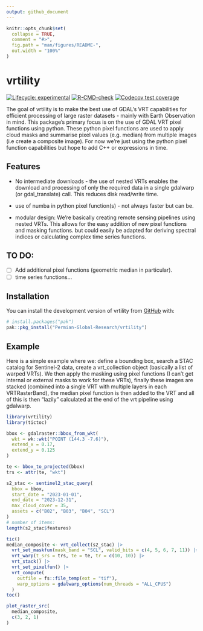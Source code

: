 ```yaml
---
output: github_document
---
```


<!-- README.md is generated from README.Rmd. Please edit that file -->

```r
knitr::opts_chunk$set(
  collapse = TRUE,
  comment = "#>",
  fig.path = "man/figures/README-",
  out.width = "100%"
)
```

# vrtility

<!-- badges: start -->
[![Lifecycle: experimental](https://img.shields.io/badge/lifecycle-experimental-orange.svg)](https://lifecycle.r-lib.org/articles/stages.html#experimental)
[![R-CMD-check](https://github.com/Permian-Global-Research/vrtility/actions/workflows/R-CMD-check.yaml/badge.svg)](https://github.com/Permian-Global-Research/vrtility/actions/workflows/R-CMD-check.yaml)
[![Codecov test coverage](https://codecov.io/gh/Permian-Global-Research/vrtility/branch/main/graph/badge.svg)](https://app.codecov.io/gh/Permian-Global-Research/vrtility?branch=main)
<!-- badges: end -->

The goal of vrtility is to make the best use of GDAL's VRT capabilities for
efficient processing of large raster datasets - mainly with Earth Observation
in mind. This package's primary focus is  on the use of GDAL VRT pixel 
functions using python. These python pixel functions are used to apply 
cloud masks and summarise pixel values (e.g. median) from multiple images 
(i.e create a composite image). For now we're just using the python pixel
function capabilities but hope to add C++ or expressions in time.


## Features

- No intermediate downloads - the use of nested VRTs enables the download
and processing of only the required data in a single gdalwarp (or gdal_translate)
call. This reduces disk read/write time.

- use of numba in python pixel function(s) - not always faster but can be.

- modular design: We're basically creating remote sensing pipelines using 
nested VRTs. This allows for the easy addition of new pixel functions and
masking functions. but could easily be adapted for deriving spectral indices
or calculating complex time series functions. 

## TO DO:
- [ ] Add additional pixel functions (geometric median in particular).
- [ ] time series functions...

## Installation

You can install the development version of vrtility from [GitHub](https://github.com/) with:

``` r
# install.packages("pak")
pak::pkg_install("Permian-Global-Research/vrtility")
```

## Example

Here is a simple example where we: define a bounding box, search a STAC catalog
for Sentinel-2 data, create a vrt_collection object (basically a list of warped 
VRTs). We then apply the masking using pixel functions (I can't get internal or 
external masks to work for these VRTs), finally these images are stacked 
(combined into a single VRT with multiple layers in each VRTRasterBand), the
median pixel function is then added to the VRT and all of this is then "lazily"
calculated at the end of the vrt pipeline using gdalwarp.

```r
library(vrtility)
library(tictoc)

bbox <- gdalraster::bbox_from_wkt(
  wkt = wk::wkt("POINT (144.3 -7.6)"),
  extend_x = 0.17,
  extend_y = 0.125
)

te <- bbox_to_projected(bbox)
trs <- attr(te, "wkt")

s2_stac <- sentinel2_stac_query(
  bbox = bbox,
  start_date = "2023-01-01",
  end_date = "2023-12-31",
  max_cloud_cover = 35,
  assets = c("B02", "B03", "B04", "SCL")
)
# number of items:
length(s2_stac$features)

tic()
median_composite <- vrt_collect(s2_stac) |>
  vrt_set_maskfun(mask_band = "SCL", valid_bits = c(4, 5, 6, 7, 11)) |>
  vrt_warp(t_srs = trs, te = te, tr = c(10, 10)) |>
  vrt_stack() |>
  vrt_set_pixelfun() |>
  vrt_compute(
    outfile = fs::file_temp(ext = "tif"),
    warp_options = gdalwarp_options(num_threads = "ALL_CPUS")
  )
toc()

plot_raster_src(
  median_composite,
  c(3, 2, 1)
)
```

